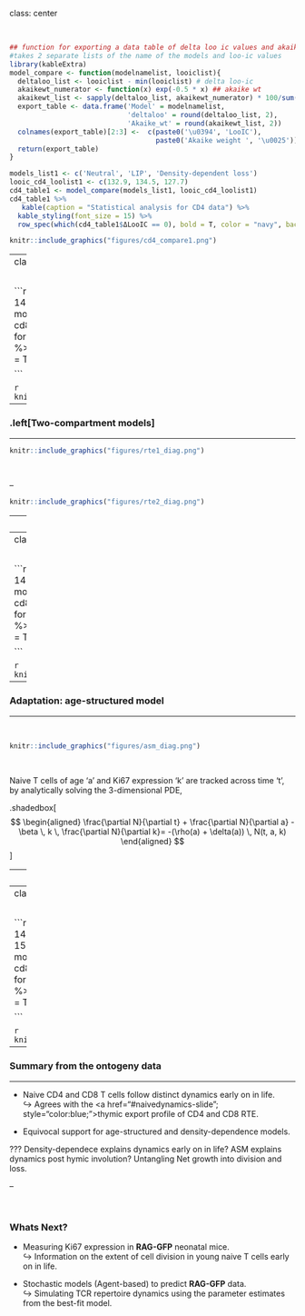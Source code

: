 class: center

</br>


```r
## function for exporting a data table of delta loo ic values and akaike weights
#takes 2 separate lists of the name of the models and loo-ic values
library(kableExtra)
model_compare <- function(modelnamelist, looiclist){
  deltaloo_list <- looiclist - min(looiclist) # delta loo-ic
  akaikewt_numerator <- function(x) exp(-0.5 * x) ## akaike wt
  akaikewt_list <- sapply(deltaloo_list, akaikewt_numerator) * 100/sum(exp(- 0.5 * deltaloo_list))
  export_table <- data.frame('Model' = modelnamelist,
                             'deltaloo' = round(deltaloo_list, 2),
                             'Akaike_wt' = round(akaikewt_list, 2))
  colnames(export_table)[2:3] <-  c(paste0('\u0394', 'LooIC'), 
                                    paste0('Akaike weight ', '\u0025'))
  return(export_table)
}

models_list1 <- c('Neutral', 'LIP', 'Density-dependent loss')
looic_cd4_loolist1 <- c(132.9, 134.5, 127.7)
cd4_table1 <- model_compare(models_list1, looic_cd4_loolist1)
cd4_table1 %>%
   kable(caption = "Statistical analysis for CD4 data") %>%
  kable_styling(font_size = 15) %>%
  row_spec(which(cd4_table1$ΔLooIC == 0), bold = T, color = "navy", background = "skyblue")

```


```r

knitr::include_graphics("figures/cd4_compare1.png")
```


---
class: center

</br>


```r

looic_cd8_loolist1 <- c(153.0943, 139.9556, 145.4329)
cd8_table1 <- model_compare(models_list1, looic_cd8_loolist1)
cd8_table1 %>%
  kable(caption = "Statistical analysis for CD8 data") %>%
  kable_styling(font_size = 15) %>%
  row_spec(which(cd8_table1$ΔLooIC == 0), bold = T, color = "navy", background = "skyblue")

```


```r

knitr::include_graphics("figures/cd8_compare1.png")
```


---

### .left[Two-compartment models]
<hr>


```r

knitr::include_graphics("figures/rte1_diag.png")
```


</br>

--

```r

knitr::include_graphics("figures/rte2_diag.png")
```


---
class: center

</br>


```r
models_list2 <- c('Neutral', 'LIP', 'Density-dependent loss', "RTE", "RTE maturation linked division")
looic_cd4_loolist2 <- c(132.9, 134.5, 127.7, 134.57, 131.43)
cd4_table2 <- model_compare(models_list2, looic_cd4_loolist2)
cd4_table2 %>%
  kable(caption = "Statistical analysis for CD4 data") %>%
  kable_styling(font_size = 15) %>%
  row_spec(which(cd4_table2$ΔLooIC <= 3), bold = T, color = "navy", background = "skyblue")

```


```r

knitr::include_graphics("figures/cd4_compare2.png")
```

---
class: center

</br>


```r
looic_cd8_loolist2<- c(153.0943, 139.9556, 145.4329, 151.7188, 154.3836)
cd8_table2 <- model_compare(models_list2, looic_cd8_loolist2)
cd8_table2 %>%
  kable(caption = "Statistical analysis for CD8 data") %>%
  kable_styling(font_size = 15) %>%
  row_spec(which(cd8_table2$ΔLooIC <= 3), bold = T, color = "navy", background = "skyblue")

```


```r

knitr::include_graphics("figures/cd8_compare2.png")
```



---

### Adaptation: age-structured model
<hr>


</br>

```r

knitr::include_graphics("figures/asm_diag.png")
```

</br>

Naive T cells of age 'a' and Ki67 expression 'k' are tracked across time 't', by analytically solving the 3-dimensional PDE,

.shadedbox[
$$
\begin{aligned}
\frac{\partial N}{\partial t} + \frac{\partial N}{\partial a} - \beta \, k \, \frac{\partial N}{\partial k}= -(\rho(a) + \delta(a)) \, N(t, a, k)
\end{aligned}
$$
]

---
class: center

</br>


```r
models_list3 <- c('Neutral', 'LIP', 'Density-dependent loss', "RTE",
                  "RTE maturation linked division", paste0('ASM ', '\u03b4', '-varying with cell-age'),
                  paste0('ASM ', '\u03c1', '-varying with cell-age' ))
looic_cd4_loolist3 <- c(132.9, 134.5, 127.7, 134.57, 131.43, 133.6814, 129.8941)
cd4_table3 <- model_compare(models_list3, looic_cd4_loolist3)
cd4_table3 %>%
   kable(caption = "Statistical analysis for CD4 data") %>%
  kable_styling(font_size = 15) %>%
  row_spec(which(cd4_table3$ΔLooIC <= 3), bold = T, color = "navy", background = "skyblue")

```


```r

knitr::include_graphics("figures/cd4_compare3.png")
```


---
class: center

</br>

```r
looic_cd8_loolist3<- c(153.0943, 139.9556, 145.4329, 151.7188, 154.3836, 142.0947, 152.1801)
cd8_table3 <- model_compare(models_list3, looic_cd8_loolist3)
cd8_table3 %>%
   kable(caption = "Statistical analysis for CD8 data") %>%
  kable_styling(font_size = 15) %>%
  row_spec(which(cd8_table3$ΔLooIC <= 3), bold = T, color = "navy", background = "skyblue")

```


```r

knitr::include_graphics("figures/cd8_compare3.png")
```

---

### Summary from the ontogeny data
<hr>

- Naive CD4 and CD8 T cells follow distinct dynamics early on in life.</br>
&#8618; Agrees with the <a href="#naivedynamics-slide"; style="color:blue;">thymic export profile </a> of CD4 and CD8 RTE.

- Equivocal support for age-structured and density-dependence models.

???
Density-dependece explains dynamics early on in life?
ASM explains dynamics post hymic involution?
Untangling Net growth into division and loss. 

--

</br>

### Whats Next?
- Measuring Ki67 expression in **RAG-GFP** neonatal mice. </br>
&#8618; Information on the extent of cell division in young naive T cells early on in life.

- Stochastic models (Agent-based) to predict **RAG-GFP** data. </br>
&#8618; Simulating TCR repertoire dynamics using the parameter estimates from the best-fit model.


